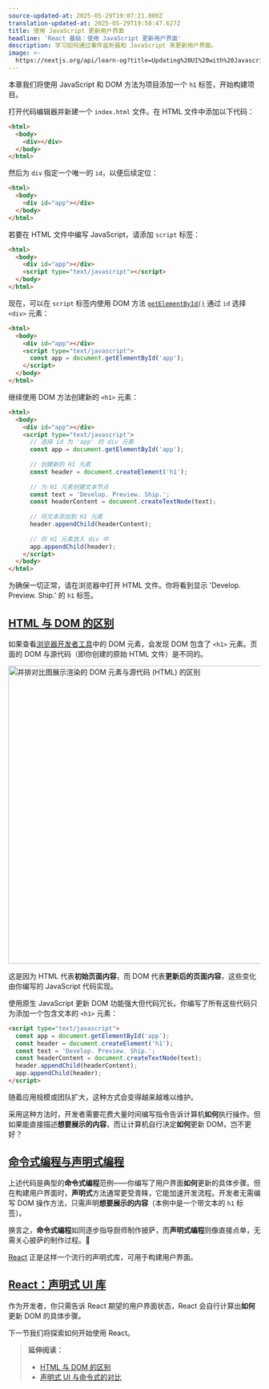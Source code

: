 ```yaml
---
source-updated-at: 2025-05-29T19:07:21.000Z
translation-updated-at: 2025-05-29T19:50:47.627Z
title: 使用 JavaScript 更新用户界面
headline: 'React 基础：使用 JavaScript 更新用户界面'
description: 学习如何通过事件监听器和 JavaScript 来更新用户界面。
image: >-
  https://nextjs.org/api/learn-og?title=Updating%20UI%20with%20Javascript&amp;chapter=3
---
```


本章我们将使用 JavaScript 和 DOM 方法为项目添加一个 `h1` 标签，开始构建项目。

打开代码编辑器并新建一个 `index.html` 文件。在 HTML 文件中添加以下代码：

```html {1,2,3,4,5} filename="index.html"
<html>
  <body>
    <div></div>
  </body>
</html>
```

然后为 `div` 指定一个唯一的 `id`，以便后续定位：

```html {3} filename="index.html"
<html>
  <body>
    <div id="app"></div>
  </body>
</html>
```

若要在 HTML 文件中编写 JavaScript，请添加 `script` 标签：

```html {4} filename="index.html"
<html>
  <body>
    <div id="app"></div>
    <script type="text/javascript"></script>
  </body>
</html>
```

现在，可以在 `script` 标签内使用 DOM 方法 [`getElementById()`](https://developer.mozilla.org/en-US/docs/Web/API/Document/getElementById) 通过 `id` 选择 `<div>` 元素：

```html {5} filename="index.html"
<html>
  <body>
    <div id="app"></div>
    <script type="text/javascript">
      const app = document.getElementById('app');
    </script>
  </body>
</html>
```

继续使用 DOM 方法创建新的 `<h1>` 元素：

```html {6,9,12,13,16,19} filename="index.html"
<html>
  <body>
    <div id="app"></div>
    <script type="text/javascript">
      // 选择 id 为 'app' 的 div 元素
      const app = document.getElementById('app');
 
      // 创建新的 H1 元素
      const header = document.createElement('h1');
 
      // 为 H1 元素创建文本节点
      const text = 'Develop. Preview. Ship.';
      const headerContent = document.createTextNode(text);
 
      // 将文本添加到 H1 元素
      header.appendChild(headerContent);
 
      // 将 H1 元素放入 div 中
      app.appendChild(header);
    </script>
  </body>
</html>
```

为确保一切正常，请在浏览器中打开 HTML 文件。你将看到显示 'Develop. Preview. Ship.' 的 `h1` 标签。

[HTML 与 DOM 的区别](#html-vs-the-dom)
------------------------------------

如果查看[浏览器开发者工具](https://developer.mozilla.org/docs/Learn/Common_questions/Tools_and_setup/What_are_browser_developer_tools)中的 DOM 元素，会发现 DOM 包含了 `<h1>` 元素。页面的 DOM 与源代码（即你创建的原始 HTML 文件）是不同的。

<Image
  alt="并排对比图展示渲染的 DOM 元素与源代码 (HTML) 的区别"
  srcLight="https://h8DxKfmAPhn8O0p3.public.blob.vercel-storage.com/learn/light/learn-dom-and-source.png"
  srcDark="https://h8DxKfmAPhn8O0p3.public.blob.vercel-storage.com/learn/dark/learn-dom-and-source.png"
  width="1600"
  height="594"
/>

这是因为 HTML 代表**初始页面内容**，而 DOM 代表**更新后的页面内容**，这些变化由你编写的 JavaScript 代码实现。

使用原生 JavaScript 更新 DOM 功能强大但代码冗长。你编写了所有这些代码只为添加一个包含文本的 `<h1>` 元素：

```html filename="index.html"
<script type="text/javascript">
  const app = document.getElementById('app');
  const header = document.createElement('h1');
  const text = 'Develop. Preview. Ship.';
  const headerContent = document.createTextNode(text);
  header.appendChild(headerContent);
  app.appendChild(header);
</script>
```

随着应用规模或团队扩大，这种方式会变得越来越难以维护。

采用这种方法时，开发者需要花费大量时间编写指令告诉计算机**如何**执行操作。但如果能直接描述**想要展示的内容**，而让计算机自行决定**如何**更新 DOM，岂不更好？

[命令式编程与声明式编程](#imperative-vs-declarative-programming)
--------------------------------------------------------------------------------

上述代码是典型的**命令式编程**范例——你编写了用户界面**如何**更新的具体步骤。但在构建用户界面时，**声明式**方法通常更受青睐，它能加速开发流程。开发者无需编写 DOM 操作方法，只需声明**想要展示的内容**（本例中是一个带文本的 `h1` 标签）。

换言之，**命令式编程**如同逐步指导厨师制作披萨，而**声明式编程**则像直接点单，无需关心披萨的制作过程。🍕

[React](https://react.dev/) 正是这样一个流行的声明式库，可用于构建用户界面。

[React：声明式 UI 库](#react-a-declarative-ui-library)
------------------------------------------------------------------

作为开发者，你只需告诉 React 期望的用户界面状态，React 会自行计算出**如何**更新 DOM 的具体步骤。

下一节我们将探索如何开始使用 React。

> **延伸阅读：**
> 
> *   [HTML 与 DOM 的区别](https://developer.chrome.com/docs/devtools/dom/#appendix)
> *   [声明式 UI 与命令式的对比](https://react.dev/learn/reacting-to-input-with-state#how-declarative-ui-compares-to-imperative)